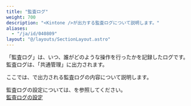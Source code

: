 ```yaml
---
title: "監査ログ"
weight: 700
description: "<Kintone />が出力する監査ログについて説明します。"
aliases:
  - "/ja/id/040809"
layout: "@/layouts/SectionLayout.astro"
---
```




「監査ログ」は、いつ、誰がどのような操作を行ったかを記録したログです。  
監査ログは、「<Slash />共通管理」に出力されます。

ここでは、<Kintone />で出力される監査ログの内容について説明します。

<Reference>

監査ログの設定については、<SlashHelp />を参照してください。  
[監査ログの設定](/general/ja/id/02085.html)

</Reference>
